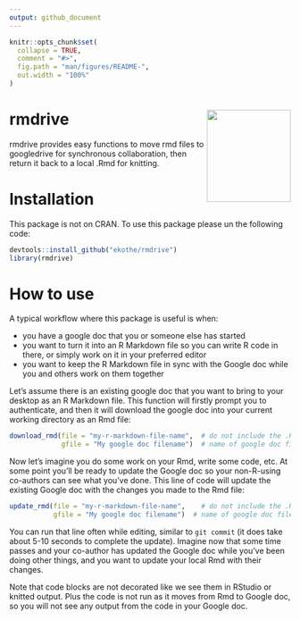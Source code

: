 ```yaml
---
output: github_document
---
```


<!-- README.md is generated from README.Rmd. Please edit that file -->

```r
knitr::opts_chunk$set(
  collapse = TRUE,
  comment = "#>",
  fig.path = "man/figures/README-",
  out.width = "100%"
)
```
# rmdrive <img src="man/figures/rmdrive_hex.png" align="right" width ="150" height="165"/>

rmdrive provides easy functions to move rmd files to googledrive for synchronous collaboration, then return it back to a local .Rmd for knitting.  

# Installation

This package is not on CRAN. To use this package please un the following code:

```r
devtools::install_github("ekothe/rmdrive")
library(rmdrive)
```

# How to use

A typical workflow where this package is useful is when:

- you have a google doc that you or someone else has started      
- you want to turn it into an R Markdown file so you can write R code in there, or simply work on it in your preferred editor       
- you want to keep the R Markdown file in sync with the Google doc while you and others work on them together     

Let's assume there is an existing google doc that you want to bring to your desktop as an R Markdown file. This function will firstly prompt you to authenticate, and then it will download the google doc into your current working directory as an Rmd file:

```r
download_rmd(file = "my-r-markdown-file-name",  # do not include the .Rmd 
             gfile = "My google doc filename")  # name of google doc file
```

Now let's imagine you do some work on your Rmd, write some code, etc. At some point you'll be ready to update the Google doc so your non-R-using co-authors can see what you've done. This line of code will update the existing Google doc with the changes you made to the Rmd file:

```r
update_rmd(file = "my-r-markdown-file-name",    # do not include the .Rmd 
           gfile = "My google doc filename")  # name of google doc file
```

You can run that line often while editing, similar to `git commit` (it does take about 5-10 seconds to complete the update). Imagine now that some time passes and your co-author has updated the Google doc while you've been doing other things, and you want to update your local Rmd with their changes.

Note that code blocks are not decorated like we see them in RStudio or knitted output. Plus the code is not run as it moves from Rmd to Google doc, so you will not see any output from the code in your Google doc. 
